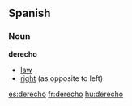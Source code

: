 ==Spanish==

===Noun===
'''derecho'''
*[[law]]
*[[right]] (as opposite to left)

[[es:derecho]]
[[fr:derecho]]
[[hu:derecho]]